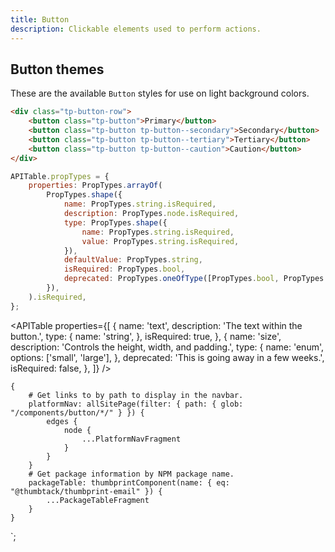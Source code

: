 ```yaml
---
title: Button
description: Clickable elements used to perform actions.
---
```



<ComponentHeader data={props.data} />

## Button themes

These are the available `Button` styles for use on light background colors.

```html
<div class="tp-button-row">
    <button class="tp-button">Primary</button>
    <button class="tp-button tp-button--secondary">Secondary</button>
    <button class="tp-button tp-button--tertiary">Tertiary</button>
    <button class="tp-button tp-button--caution">Caution</button>
</div>
```

```js
APITable.propTypes = {
    properties: PropTypes.arrayOf(
        PropTypes.shape({
            name: PropTypes.string.isRequired,
            description: PropTypes.node.isRequired,
            type: PropTypes.shape({
                name: PropTypes.string.isRequired,
                value: PropTypes.string.isRequired,
            }),
            defaultValue: PropTypes.string,
            isRequired: PropTypes.bool,
            deprecated: PropTypes.oneOfType([PropTypes.bool, PropTypes.string]),
        }),
    ).isRequired,
};
```

<APITable
    properties={[
        {
            name: 'text',
            description: 'The text within the button.',
            type: {
                name: 'string',
            },
            isRequired: true,
        },
        {
            name: 'size',
            description: 'Controls the height, width, and padding.',
            type: {
                name: 'enum',
                options: ['small', 'large'],
            },
            deprecated: 'This is going away in a few weeks.',
            isRequired: false,
        },
    ]}
/>

<ComponentFooter data={props.data} />

    {
        # Get links to by path to display in the navbar.
        platformNav: allSitePage(filter: { path: { glob: "/components/button/*/" } }) {
            edges {
                node {
                    ...PlatformNavFragment
                }
            }
        }
        # Get package information by NPM package name.
        packageTable: thumbprintComponent(name: { eq: "@thumbtack/thumbprint-email" }) {
            ...PackageTableFragment
        }
    }
`;
